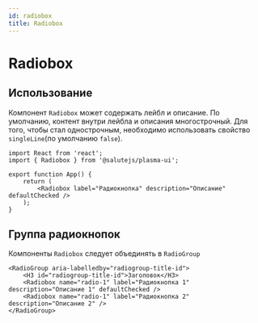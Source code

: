 ```yaml
---
id: radiobox
title: Radiobox
---
```



# Radiobox
<Description name="Radiobox" />
<PropsTable name="Radiobox" />
<StorybookLink name="Radiobox" />

## Использование
Компонент `Radiobox` может содержать лейбл и описание.
По умолчанию, контент внутри лейбла и описания многострочный. Для того, чтобы стал однострочным, необходимо использовать свойство `singleLine`(по умолчанию `false`).

```tsx live
import React from 'react';
import { Radiobox } from '@salutejs/plasma-ui';

export function App() {
    return (
        <Radiobox label="Радиокнопка" description="Описание" defaultChecked />
    );
}
```

## Группа радиокнопок
Компоненты `Radiobox` следует объединять в `RadioGroup`
```tsx live
<RadioGroup aria-labelledby="radiogroup-title-id">
    <H3 id="radiogroup-title-id">Заголовок</H3>
    <Radiobox name="radio-1" label="Радиокнопка 1" description="Описание 1" defaultChecked />
    <Radiobox name="radio-1" label="Радиокнопка 2" description="Описание 2" />
</RadioGroup>
```
